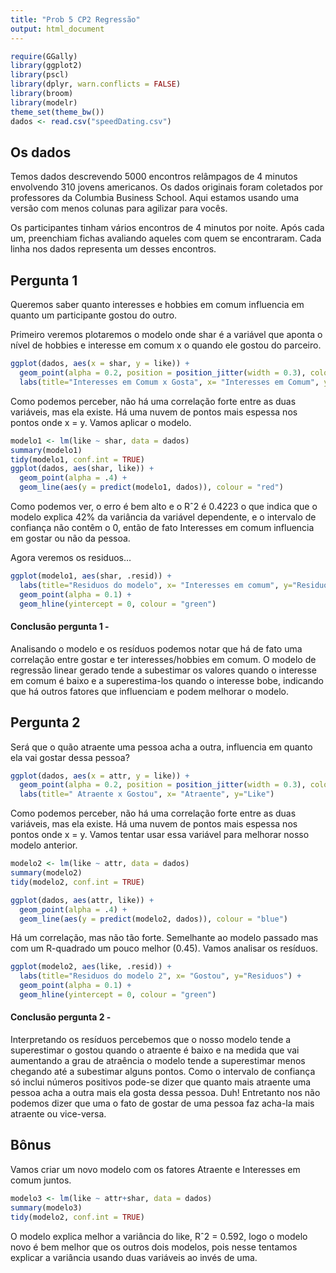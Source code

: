 ```yaml
---
title: "Prob 5 CP2 Regressão"
output: html_document
---
```


```r
require(GGally)
library(ggplot2)
library(pscl)
library(dplyr, warn.conflicts = FALSE)
library(broom)
library(modelr)
theme_set(theme_bw())
dados <- read.csv("speedDating.csv")
```
## Os dados

Temos dados descrevendo 5000 encontros relâmpagos de 4 minutos envolvendo 310 jovens americanos. Os dados originais foram coletados por professores da Columbia Business School. Aqui estamos usando uma versão com menos colunas para agilizar para vocês.

Os participantes tinham vários encontros de 4 minutos por noite. Após cada um, preenchiam fichas avaliando aqueles com quem se encontraram. Cada linha nos dados representa um desses encontros.

## Pergunta 1

Queremos saber quanto interesses e hobbies em comum influencia em quanto um participante gostou do outro.

Primeiro veremos plotaremos o modelo onde shar é a variável que aponta o nível de hobbies e interesse em comum x o quando ele gostou do parceiro.

```r
ggplot(dados, aes(x = shar, y = like)) + 
  geom_point(alpha = 0.2, position = position_jitter(width = 0.3), color="green") +
  labs(title="Interesses em Comum x Gosta", x= "Interesses em Comum", y="Like")
```

Como podemos perceber, não há uma correlação forte entre as duas variáveis, mas ela existe.
Há uma nuvem de pontos mais espessa nos pontos onde x = y. Vamos aplicar o modelo.

```r
modelo1 <- lm(like ~ shar, data = dados)
summary(modelo1)
tidy(modelo1, conf.int = TRUE)
ggplot(dados, aes(shar, like)) + 
  geom_point(alpha = .4) + 
  geom_line(aes(y = predict(modelo1, dados)), colour = "red")
```

Como podemos ver, o erro é bem alto e o Rˆ2 é 0.4223 o que indica que o modelo explica 42% da variância da variável dependente, e o intervalo de confiança não contêm o 0, então de fato Interesses em comum influencia em gostar ou não da pessoa.

Agora veremos os residuos...
```r
ggplot(modelo1, aes(shar, .resid)) + 
  labs(title="Residuos do modelo", x= "Interesses em comum", y="Residuos") +
  geom_point(alpha = 0.1) +
  geom_hline(yintercept = 0, colour = "green")
```

#### Conclusão pergunta 1 -

Analisando o modelo e os resíduos podemos notar que há de fato uma correlação entre gostar e ter interesses/hobbies em comum. O modelo de regressão linear gerado tende a subestimar os valores quando o interesse em comum é baixo e a superestima-los quando o interesse bobe, indicando que há outros fatores que influenciam e podem melhorar o modelo.


## Pergunta 2

Será que o quão atraente uma pessoa acha a outra, influencia em quanto ela vai gostar dessa pessoa?

```r
ggplot(dados, aes(x = attr, y = like)) + 
  geom_point(alpha = 0.2, position = position_jitter(width = 0.3), color="green") +
  labs(title=" Atraente x Gostou", x= "Atraente", y="Like")
```

Como podemos perceber, não há uma correlação forte entre as duas variáveis, mas ela existe.
Há uma nuvem de pontos mais espessa nos pontos onde x = y. Vamos tentar usar essa variável para melhorar nosso modelo anterior.

```r
modelo2 <- lm(like ~ attr, data = dados)
summary(modelo2)
tidy(modelo2, conf.int = TRUE)

ggplot(dados, aes(attr, like)) + 
  geom_point(alpha = .4) + 
  geom_line(aes(y = predict(modelo2, dados)), colour = "blue")

```

Há um correlação, mas não tão forte. Semelhante ao modelo passado mas com um R-quadrado um pouco melhor (0.45).
Vamos analisar os resíduos.
```r
ggplot(modelo2, aes(like, .resid)) + 
  labs(title="Residuos do modelo 2", x= "Gostou", y="Residuos") +
  geom_point(alpha = 0.1) +
  geom_hline(yintercept = 0, colour = "green")

```

#### Conclusão pergunta 2 -
Interpretando os resíduos percebemos que o nosso modelo tende a superestimar o gostou quando o atraente é baixo e na medida que vai aumentando a grau de atraência o modelo tende a superestimar menos chegando até a subestimar alguns pontos. Como o intervalo de confiança só inclui números positivos pode-se dizer que quanto mais atraente uma pessoa acha a outra mais ela gosta dessa pessoa. Duh!
Entretanto nos não podemos dizer que uma o fato de gostar de uma pessoa faz acha-la mais atraente ou vice-versa.


## Bônus

Vamos criar um novo modelo com os fatores Atraente e Interesses em comum juntos.

```r
modelo3 <- lm(like ~ attr+shar, data = dados)
summary(modelo3)
tidy(modelo2, conf.int = TRUE)

```

O modelo explica melhor a variância do like, Rˆ2 = 0.592, logo o modelo novo é bem melhor que os outros dois modelos, pois nesse tentamos explicar a variância usando duas variáveis ao invés de uma.
